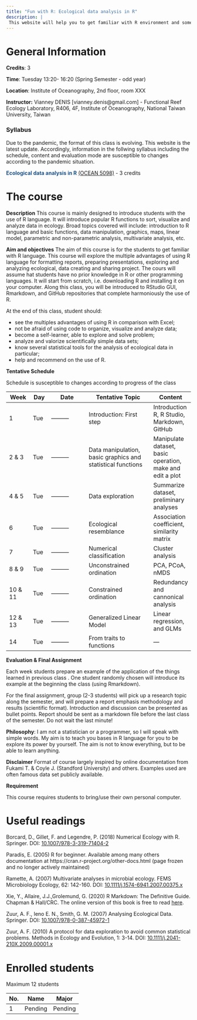 ```yaml
---
title: "Fun with R: Ecological data analysis in R"
description: |
 This website will help you to get familiar with R environment and some of its functionalities
---
```


# General Information

**Credits**: 3 

**Time**: Tuesday 13:20- 16:20 (Spring Semester - odd year)

**Location**: Institute of Oceanography, 2nd floor, room XXX 

**Instructor:** Vianney DENIS [vianney.denis@gmail.com] - Functional Reef Ecology Laboratory, R406, 4F, Institute of Oceanography, National Taiwan University, Taiwan

### Syllabus

Due to the pandemic, the  format of this class is evolving. This website is the latest update. Accordingly, information in the follwing syllabus including the schedule, content and evaluation mode are susceptible to changes according to the pandemic situation.

<summary><span style="color:#1D5287">**Ecological data analysis in R**</span> <a href=".\documents\OCEAN5098_syllabus.pdf"target="_blank"> (OCEAN 5098)</a> - 3 credits </summary>

# The course

**Description** This course is mainly designed to introduce students with the use of R language. It will introduce popular R functions to sort, visualize and analyze data in ecology. Broad topics covered will include: introduction to R language and basic functions, data manipulation, graphics, maps, linear model, parametric and non-parametric analysis,  multivariate analysis, etc. 

**Aim and objectives** The aim of this course is for the students to get familiar with R language. This course will explore the multiple advantages of using R language for formatting reports,  preparing presentations, exploring and analyzing ecological, data creating and sharing project. The cours will assume hat students have no prior knowledge in R or other programming languages. It will start from scratch, i.e. downloading R and installing it on your computer. Along this class, you will be introduced to  RStudio GUI, Rmarkdown, and GitHub repositories that complete harmoniously the use of R. 

At the end of this class, student should: 

- see the multiples advantages of using R in comparison with Excel;
- not be afraid of using code to organize, visualize and analyze data;
- become a self-learner, able to explore and solve problem;
- analyze and valorize scientifically simple data sets;
- know several statistical tools for the analysis of ecological data in particular;
- help and recommend on the use of R.


**Tentative Schedule**

Schedule is  susceptible to changes according to progress of the class

| Week | Day | Date     | Tentative Topic | Content|
|------|-----|----------|-----------------|--------|
| 1    | Tue | ---------| Introduction: First step | Introduction R, R Studio, Markdown, GitHub|
| 2 & 3 | Tue | ---------| Data manipulation, basic graphics and statistical functions | Manipulate dataset, basic operation, make and edit a plot|
| 4 & 5 | Tue | ---------| Data exploration | Summarize dataset, preliminary analyses |
| 6 | Tue | ---------| Ecological resemblance | Association coefficient, similarity matrix |
| 7 | Tue | ---------| Numerical classification | Cluster analysis |
| 8 & 9 | Tue | ---------| Unconstrained ordination | PCA, PCoA, nMDS |
| 10 & 11 | Tue | ---------| Constrained ordination | Redundancy and cannonical analysis |
| 12 & 13 | Tue | ---------| Generalized Linear Model | Linear regression, and GLMs |
| 14 | Tue | ---------| From traits to functions | --- |


**Evaluation & Final Assignment**

Each week students prepare an example of the application of the things learned in previous class . One student randomly chosen will introduce its example at the beginning the class (using Rmarkdown). 

For the final assignment, group (2-3 students) will pick up a research topic along the semester, and will prepare a report emphasis methodology and results (scientific format). Introduction and discussion can be presented as bullet points. Report should be sent as a markdown file before the last class of the semester. Do not wait the last minute!


**Philosophy**: I am not a statistician or a programmer, so I will speak with simple words. My aim is to teach you bases in R language for you to be explore its power by yourself. The aim is not to know everything, but to be able to learn anything.

**Disclaimer** Format of course largely inspired by online documentation from Fukami T. & Coyle J. (Standford University) and others. Examples used are often famous data set publicly available. 


**Requirement**

This course requires students to bring/use their own personal computer.


# Useful readings

Borcard, D., Gillet, F. and Legendre, P. (2018) Numerical Ecology with R. Springer. DOI: [10.1007/978-3-319-71404-2](https://www.springer.com/gp/book/9783319714035)


Paradis, E. (2005) R for beginner. Available among many others documentation at https://cran.r-project.org/other-docs.html (page frozen and no longer actively maintained) 

Ramette, A. (2007) Multivariate analyses in microbial ecology. FEMS Microbiology Ecology, 62: 142-160. DOI: [10.1111/j.1574-6941.2007.00375.x](https://onlinelibrary.wiley.com/doi/full/10.1111/j.1574-6941.2007.00375.x)

Xie, Y., Allaire, J.J.,Grolemund, G. (2020) R Markdown: The Definitive Guide. Chapman & Hall/CRC. The online version of this book is free to read [here](https://bookdown.org/yihui/rmarkdown/). 

Zuur, A. F., Ieno E. N., Smith, G. M. (2007) Analysing Ecological Data. Springer.  DOI: [10.1007/978-0-387-45972-1](https://www.springer.com/gp/book/9780387459677)

Zuur, A. F. (2010) A protocol for data exploration to avoid common statistical problems. Methods in Ecology and Evolution, 1: 3-14. DOI: [10.1111/j.2041-210X.2009.00001.x](https://besjournals.onlinelibrary.wiley.com/doi/10.1111/j.2041-210X.2009.00001.x)

# Enrolled students

Maximum 12 students

No.|Name | Major
---|-----|------
1|Pending|Pending

